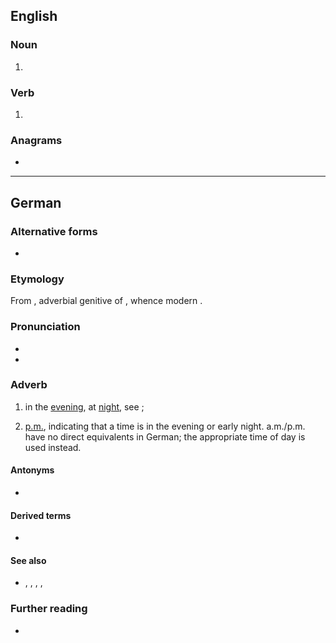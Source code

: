{{also|ABENDs|Abends}}
==English==

===Noun===
{{head|en|noun form}}

# {{plural of|en|abend}}

===Verb===
{{head|en|verb form}}

# {{en-third-person singular of|abend}}

===Anagrams===
* {{anagrams|en|a=abdens|Basden|Bendas}}

----

==German==

===Alternative forms===
* {{l|de|des Abends}} {{q|dated}}

===Etymology===
From {{inh|de|gmh|ābendes}}, adverbial genitive of {{m|gmh|ābent}}, whence modern {{cog|de|Abend||evening}}.

===Pronunciation===
* {{IPA|de|/ˈaːbən(t)s/}}
* {{audio|de|De-at-abends.ogg|Audio (Austria)}}

===Adverb===
{{head|de|adverb}}

# in the [[evening]], at [[night]], see {{l|de|Abend}}; 
#: {{ux|de|[[von]] [[morgens]] [[bis]] '''abends'''|from morning to night}}
# [[p.m.]], indicating that a time is in the evening or early night. a.m./p.m. have no direct equivalents in German; the appropriate time of day is used instead.
#: {{ux|de|8 Uhr '''abends'''|8 p.m.}}

====Antonyms====
* {{l|de|morgens}}

====Derived terms====
* {{l|de|spätabends}}

====See also====
* {{l|de|Abend}}, {{l|de|mittags}}, {{l|de|nachmittags}}, {{l|de|nachts}}, {{l|de|tagsüber}}

===Further reading===
* {{R:Duden}}
